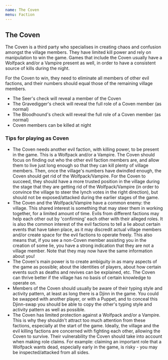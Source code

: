 ```yaml
---
name: The Coven
menu: Faction
---
```


## The Coven

The Coven is a third party who specialises in creating chaos and
confusion amongst the village members. They have limited kill power and
rely on manipulation to win the game. Games that include the Coven
usually have a Wolfpack and/or a Vampire present as well, in order to
have a consistent source of kills during the night.

For the Coven to win, they need to eliminate all members of other evil
factions, and their numbers should equal those of the remaining village
members.

  - The Seer's check will reveal a member of the Coven
  - The Gravedigger's check will reveal the full role of a Coven member
    (as normal)
  - The Bloodhound's check will reveal the full role of a Coven member
    (as normal)
  - Coven members can be killed at night

### Tips for playing as Coven

  - The Coven needs another evil faction, with killing power, to be
    present in the game. This is a Wolfpack and/or a Vampire. The Coven
    should focus on finding out who the other evil faction members are,
    and allow them to live just long enough so that they can kill plenty
    of village members. Then, once the village's numbers have dwindled
    enough, the Coven should get rid of the Wolfpack/Vampire. For the
    Coven to succeed, they should have a more trusted position in the
    village during the stage that they are getting rid of the
    Wolfpack/Vampire (in order to convince the village to steer the
    lynch votes in the right direction), but should not be
    exposed/attacked during the earlier stages of the game.
  - The Coven and the Wolfpack/Vampire have a common enemy: the village.
    This shared interest is something that may steer them in working
    together, for a limited amount of time. Evils from different
    factions may help each other out by 'confirming' each other with
    their alleged roles. It is also the common interest of the evil
    factions to tell a lie about certain events that have taken place,
    as it may discredit actual village members and/or create space for
    the evil factions to operate freely. This also means that, if you
    see a non-Coven member assisting you in the creation of some lie,
    you have a strong indication that they are not a village member.
    Note that they may now have the same information about you\!
  - The Coven's main power is to create ambiguity in as many aspects of
    the game as possible; about the identities of players, about how
    certain events such as deaths and revives can be explained, etc. The
    Coven can thrive better if the village has no basis of certain
    knowledge to operate on.
  - Members of the Coven should usually be aware of their typing style
    and activity pattern, at least as long there is a Djinn in the game.
    You could be swapped with another player, or with a Puppet, and to
    conceal this Djinn-swap you should be able to copy the other's
    typing style and activity pattern as well as possible.
  - The Coven has limited protection against a Wolfpack and/or a
    Vampire. This is why they shouldn't attract too much attention from
    these factions, especially at the start of the game. Ideally, the
    village and the evil killing factions are concerned with fighting
    each other, allowing the Coven to survive. Their vulnerability the
    Coven should take into account when making role claims. For example:
    claiming an important role that a Wolfpack wants dead, especially
    early in the game, is risky - you may be inspected/attacked from all
    sides.
